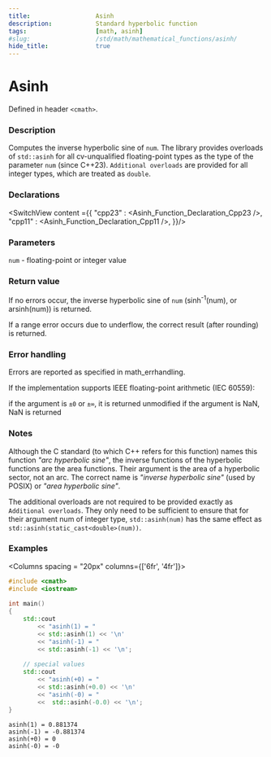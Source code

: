 ```yaml
---
title:                  Asinh
description:            Standard hyperbolic function
tags:                   [math, asinh]
#slug:                  /std/math/mathematical_functions/asinh/
hide_title:             true
---
```




# Asinh

Defined in header `<cmath>`.

### Description
Computes the inverse hyperbolic sine of `num`. The library provides overloads of `std::asinh` for all cv-unqualified 
floating-point types as the type of the parameter `num` (since C++23).
`Additional overloads` are provided for all integer types, which are treated as `double`.


### Declarations

<SwitchView content ={{
    "cpp23" : <Asinh_Function_Declaration_Cpp23 />,
    "cpp11" : <Asinh_Function_Declaration_Cpp11 />,
}}/>


### Parameters

`num` - floating-point or integer value

### Return value

If no errors occur, the inverse hyperbolic sine of `num` (sinh<sup>-1</sup>(num), or arsinh(num)) is returned.

If a range error occurs due to underflow, the correct result (after rounding) is returned.

### Error handling

Errors are reported as specified in math_errhandling.

If the implementation supports IEEE floating-point arithmetic (IEC 60559):

if the argument is `±0` or `±∞`, it is returned unmodified
if the argument is NaN, NaN is returned


### Notes

Although the C standard (to which C++ refers for this function) names this function 
*"arc hyperbolic sine"*, the inverse functions of the hyperbolic functions are the area functions. 
Their argument is the area of a hyperbolic sector, not an arc. The correct name is *"inverse hyperbolic sine"* (used by POSIX) or *"area hyperbolic sine"*.

The additional overloads are not required to be provided exactly as `Additional overloads`. 
They only need to be sufficient to ensure that for their argument num of integer type, 
`std::asinh(num)` has the same effect as `std::asinh(static_cast<double>(num))`.

### Examples



<Columns spacing = "20px" columns={['6fr', '4fr']}>
<div>

```cpp
#include <cmath>
#include <iostream>
 
int main()
{
    std::cout 
        << "asinh(1) = " 
        << std::asinh(1) << '\n'
        << "asinh(-1) = " 
        << std::asinh(-1) << '\n';
 
    // special values
    std::cout 
        << "asinh(+0) = " 
        << std::asinh(+0.0) << '\n'
        << "asinh(-0) = " 
        <<  std::asinh(-0.0) << '\n';
}

```

</div>

<div>

```plaintext title="Result"
asinh(1) = 0.881374
asinh(-1) = -0.881374
asinh(+0) = 0
asinh(-0) = -0
```

</div>
</Columns>
